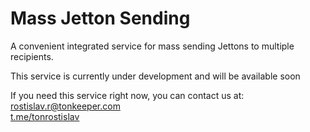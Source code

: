 
# Mass Jetton Sending

A convenient integrated service for mass sending Jettons to multiple recipients.

<Callout type="info" emoji="⚙️">
  This service is currently under development and will be available soon
</Callout>

If you need this service right now, you can contact us at: <br />
[rostislav.r@tonkeeper.com](mailto:rostislav.r@tonkeeper.com) <br />
[t.me/tonrostislav](https://t.me/tonrostislav)

